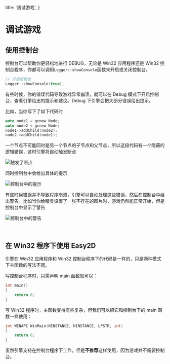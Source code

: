   title: '调试游戏',
}

# 调试游戏

## 使用控制台

控制台可以帮助你更轻松地进行 DEBUG，无论是 Win32 应用程序还是 Win32 控制台程序，你都可以调用`Logger::showConsole`函数来开启或关闭控制台。

```cpp
// 开启控制台
Logger::showConsole(true);
```

有些时候，你的错误代码导致游戏异常崩溃，就可以在 Debug 模式下开启控制台，查看引擎给出的提示和建议。Debug 下引擎会把大部分错误给出提示。

比如，当你写下了如下代码时

```cpp
auto node1 = gcnew Node;
auto node2 = gcnew Node;
node1->addChild(node2);
node2->addChild(node1);
```

一个节点不可能同时是另一个节点的子节点和父节点，所以这段代码有一个隐蔽的逻辑错误，这时引擎将自动触发断点

![触发了断点](/assets/images/tutorial/console1.png)

同时控制台中会给出具体的提示

![控制台中的提示](/assets/images/tutorial/console2.png)

有些时候错误并不导致程序崩溃，引擎可以自动处理这些错误，然后在控制台中给出警告。比如当你给精灵设置了一张不存在的图片时，游戏仍然能正常开始，但是控制台中显示了警告

![控制台中的警告](/assets/images/tutorial/console3.png)

<br />

## 在 Win32 程序下使用 Easy2D

引擎在 Win32 应用程序和 Win32 控制台程序下的代码是一样的，只是两种模式下主函数的写法不同。

写控制台程序时，只需声明 main 函数就可以：

```cpp
int main()
{
	return 0;
}
```

写 Win32 程序时，主函数变得有些复杂，但我们可以把它和控制台下的 main 函数一样使用：

```cpp
int WINAPI WinMain(HINSTANCE, HINSTANCE, LPSTR, int)
{
	return 0;
}
```

虽然引擎支持在控制台程序下工作，但是**不推荐**这样使用，因为游戏并不需要控制台。

<br />
